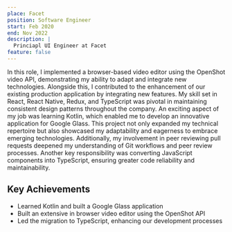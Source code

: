 ```yaml
---
place: Facet
position: Software Engineer
start: Feb 2020
end: Nov 2022
description: |
  Princiapl UI Engineer at Facet
feature: false
---
```


In this role, I implemented a browser-based video editor using the OpenShot video API, demonstrating my ability to adapt and integrate new technologies. Alongside this, I contributed to the enhancement of our existing production application by integrating new features. My skill set in React, React Native, Redux, and TypeScript was pivotal in maintaining consistent design patterns throughout the company. <span className="not-prose text-blue-700 dark:text-blue-500">An exciting aspect of my job was learning Kotlin, which enabled me to develop an innovative application for Google Glass. This project not only expanded my technical repertoire but also showcased my adaptability and eagerness to embrace emerging technologies.</span> Additionally, my involvement in peer reviewing pull requests deepened my understanding of Git workflows and peer review processes. Another key responsibility was converting JavaScript components into TypeScript, ensuring greater code reliability and maintainability.

## Key Achievements

- Learned Kotlin and built a Google Glass application
- Built an extensive in browser video editor using the OpenShot API
- Led the migration to TypeScript, enhancing our development processes

